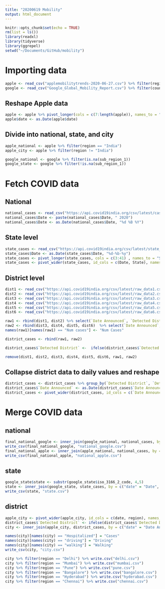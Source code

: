 ```yaml
---
title: "20200619 Mobility"
output: html_document
---
```


```r
knitr::opts_chunk$set(echo = TRUE)
rm(list = ls())
library(readxl)
library(tidyverse)
library(ggrepel)
setwd("~/Documents/GitHub/mobility")
```

# Importing data
```r
apple <- read_csv("applemobilitytrends-2020-06-27.csv") %>% filter(region == "India" | country == "India")
google <- read_csv("Google_Global_Mobility_Report.csv") %>% filter(country_region == "India")
```

## Reshape Apple data
```r
apple <- apple %>% pivot_longer(cols = c(7:length(apple)), names_to = "date")
apple$date <- as.Date(apple$date)
```

## Divide into national, state, and city
```r
apple_national <- apple %>% filter(region == "India")
apple_city <- apple %>% filter(region != "India")

google_national <- google %>% filter(is.na(sub_region_1))
google_state <- google %>% filter(!is.na(sub_region_1))
```

# Fetch COVID data 

## National
```r
national_cases <- read_csv("https://api.covid19india.org/csv/latest/case_time_series.csv")
national_cases$Date <- paste(national_cases$Date, " 2020")
national_cases$Date <- as.Date(national_cases$Date, "%d %B %Y")
```
## State level
```r
state_cases <- read_csv("https://api.covid19india.org/csv/latest/state_wise_daily.csv")
state_cases$Date <- as.Date(state_cases$Date, "%d-%b-%y")
state_cases <- pivot_longer(state_cases, cols = c(3:41) , names_to = "State")
state_cases <- pivot_wider(state_cases, id_cols = c(Date, State), names_from = "Status", values_from = "value")
```

## District level
```r
dist1 <- read_csv("https://api.covid19india.org/csv/latest/raw_data1.csv") %>% filter(`Detected State` == "Delhi" | `Detected District` == "Mumbai" | `Detected District` == "Pune" | `Detected District` == "Hyderabad" | `Detected District` == "Bengaluru Urban" | `Detected District` == "Chennai")
dist2 <- read_csv("https://api.covid19india.org/csv/latest/raw_data2.csv") %>% filter(`Detected State` == "Delhi" | `Detected District` == "Mumbai" | `Detected District` == "Pune" | `Detected District` == "Hyderabad" | `Detected District` == "Bengaluru Urban" | `Detected District` == "Chennai")
dist3 <- read_csv("https://api.covid19india.org/csv/latest/raw_data3.csv") %>% filter(`Detected State` == "Delhi" | `Detected District` == "Mumbai" | `Detected District` == "Pune" | `Detected District` == "Hyderabad" | `Detected District` == "Bengaluru Urban" | `Detected District` == "Chennai")
dist4 <- read_csv("https://api.covid19india.org/csv/latest/raw_data4.csv") %>% filter(`Detected State` == "Delhi" | `Detected District` == "Mumbai" | `Detected District` == "Pune" | `Detected District` == "Hyderabad" | `Detected District` == "Bengaluru Urban" | `Detected District` == "Chennai")
dist5 <- read_csv("https://api.covid19india.org/csv/latest/raw_data5.csv") %>% filter(`Detected State` == "Delhi" | `Detected District` == "Mumbai" | `Detected District` == "Pune" | `Detected District` == "Hyderabad" | `Detected District` == "Bengaluru Urban" | `Detected District` == "Chennai")
dist6 <- read_csv("https://api.covid19india.org/csv/latest/raw_data6.csv") %>% filter(`Detected State` == "Delhi" | `Detected District` == "Mumbai" | `Detected District` == "Pune" | `Detected District` == "Hyderabad" | `Detected District` == "Bengaluru Urban" | `Detected District` == "Chennai")
```

```r
raw1 <- rbind(dist1, dist2) %>% select(`Date Announced`, `Detected District`, `Detected State`, `Num cases`, `Current Status`)
raw2 <- rbind(dist3, dist4, dist5, dist6)  %>% select(`Date Announced`, `Detected District`, `Detected State`, `Num Cases`, `Current Status`)
names(raw1)[names(raw1) == "Num cases"] <- "Num Cases"

district_cases <- rbind(raw1, raw2)
```


```r
district_cases$`Detected District` <-  ifelse(district_cases$`Detected State` == "Delhi", "Delhi", district_cases$`Detected District`)
```

```r
remove(dist1, dist2, dist3, dist4, dist5, dist6, raw1, raw2)
```

## Collapse district data to daily values and reshape
```r
district_cases <- district_cases %>% group_by(`Detected District`, `Detected State`, `Date Announced`, `Current Status`) %>% summarize(value = sum(`Num Cases`))
district_cases$`Date Announced` <- as.Date(district_cases$`Date Announced`, "%d/%m/%Y")
district_cases <- pivot_wider(district_cases, id_cols = c(`Date Announced`, `Detected District`, `Detected State`), names_from = `Current Status`, values_from = value)
```

# Merge COVID data

## national
```r
final_national_google <- inner_join(google_national, national_cases, by = c("date" = "Date"))
write_csv(final_national_google, "national_google.csv")
final_national_apple <- inner_join(apple_national, national_cases, by = c("date" = "Date"))
write_csv(final_national_apple, "national_apple.csv")
```

## state
```r
google_state$state <- substr(google_state$iso_3166_2_code, 4,5)
state <- inner_join(google_state, state_cases, by = c("date" = "Date", "state" = "State"))
write_csv(state, "state.csv")

```

## district
```r
apple_city <- pivot_wider(apple_city, id_cols = c(date, region), names_from = transportation_type, values_from = value)
district_cases$`Detected District` <- ifelse(district_cases$`Detected District` == "Bengaluru Urban", "Bangalore", district_cases$`Detected District`)
city <- inner_join(apple_city, district_cases, by = c("date" = "Date Announced", "region" = "Detected District"))

names(city)[names(city) == "Hospitalized"] = "Cases"
names(city)[names(city) == "driving"] = "Driving"
names(city)[names(city) == "walking"] = "Walking"
write_csv(city, "city.csv")

city %>% filter(region == "Delhi") %>% write.csv("delhi.csv")
city %>% filter(region == "Mumbai") %>% write.csv("mumbai.csv")
city %>% filter(region == "Pune") %>% write.csv("pune.csv")
city %>% filter(region == "Bangalore") %>% write.csv("bangalore.csv")
city %>% filter(region == "Hyderabad") %>% write.csv("hyderabad.csv")
city %>% filter(region == "Chennai") %>% write.csv("chennai.csv")
```


